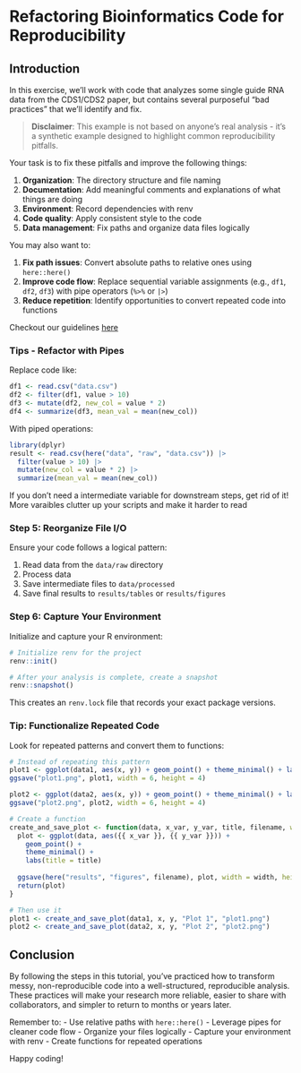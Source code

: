 

# Refactoring Bioinformatics Code for Reproducibility

## Introduction
 In this exercise, we'll work with code that analyzes some single guide RNA data from the CDS1/CDS2 paper, but contains several purposeful "bad practices" that we'll identify and fix.

> **Disclaimer**: This example is not based on anyone's real analysis - it's a synthetic example designed to highlight common reproducibility pitfalls.


Your task is to fix these pitfalls and improve the following things:

1. **Organization**: The directory structure and file naming
2. **Documentation**: Add meaningful comments and explanations of what things are doing
3. **Environment**: Record dependencies with renv
4. **Code quality**: Apply consistent style to the code
5. **Data management**: Fix paths and organize data files logically


You may also want to:

1. **Fix path issues**: Convert absolute paths to relative ones using `here::here()`
2. **Improve code flow**: Replace sequential variable assignments (e.g., `df1`, `df2`, `df3`) with pipe operators (`%>%` or `|>`)
3. **Reduce repetition**: Identify opportunities to convert repeated code into functions


Checkout our guidelines [here](https://docs.google.com/document/d/1zi4ECDuNtWIyxddlhv5XLUqyC5kA2517HWgB3K52fak/edit?tab=t.0)



### Tips - Refactor with Pipes

Replace code like:

```r
df1 <- read.csv("data.csv")
df2 <- filter(df1, value > 10)
df3 <- mutate(df2, new_col = value * 2)
df4 <- summarize(df3, mean_val = mean(new_col))
```

With piped operations:

```r
library(dplyr)
result <- read.csv(here("data", "raw", "data.csv")) |>
  filter(value > 10) |>
  mutate(new_col = value * 2) |>
  summarize(mean_val = mean(new_col))
```

If you don't need a intermediate variable for downstream steps, get rid of it! More varaibles clutter up your scripts and make it harder to read

### Step 5: Reorganize File I/O

Ensure your code follows a logical pattern:

1. Read data from the `data/raw` directory
2. Process data
3. Save intermediate files to `data/processed` 
4. Save final results to `results/tables` or `results/figures`

### Step 6: Capture Your Environment

Initialize and capture your R environment:

```r
# Initialize renv for the project
renv::init()

# After your analysis is complete, create a snapshot
renv::snapshot()
```

This creates an `renv.lock` file that records your exact package versions.

### Tip: Functionalize Repeated Code

Look for repeated patterns and convert them to functions:

```r
# Instead of repeating this pattern
plot1 <- ggplot(data1, aes(x, y)) + geom_point() + theme_minimal() + labs(title = "Plot 1")
ggsave("plot1.png", plot1, width = 6, height = 4)

plot2 <- ggplot(data2, aes(x, y)) + geom_point() + theme_minimal() + labs(title = "Plot 2")
ggsave("plot2.png", plot2, width = 6, height = 4)

# Create a function
create_and_save_plot <- function(data, x_var, y_var, title, filename, width = 6, height = 4) {
  plot <- ggplot(data, aes({{ x_var }}, {{ y_var }})) + 
    geom_point() + 
    theme_minimal() + 
    labs(title = title)
  
  ggsave(here("results", "figures", filename), plot, width = width, height = height)
  return(plot)
}

# Then use it
plot1 <- create_and_save_plot(data1, x, y, "Plot 1", "plot1.png")
plot2 <- create_and_save_plot(data2, x, y, "Plot 2", "plot2.png")
```


## Conclusion

By following the steps in this tutorial, you've practiced how to transform messy, non-reproducible code into a well-structured, reproducible analysis. These practices will make your research more reliable, easier to share with collaborators, and simpler to return to months or years later.

Remember to:
- Use relative paths with `here::here()`
- Leverage pipes for cleaner code flow
- Organize your files logically
- Capture your environment with renv
- Create functions for repeated operations

Happy coding!